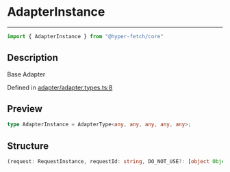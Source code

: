 

# AdapterInstance

<div class="api-docs__separator" data-reactroot="">

---

</div><div class="api-docs__import" data-reactroot="">

```ts
import { AdapterInstance } from "@hyper-fetch/core"
```

</div><div class="api-docs__section">

## Description

</div><div class="api-docs__description"><span class="api-docs__do-not-parse">

Base Adapter

</span></div><p class="api-docs__definition">

Defined in [adapter/adapter.types.ts:8](https://github.com/BetterTyped/hyper-fetch/blob/c3e2c45/packages/core/src/adapter/adapter.types.ts#L8)

</p><div class="api-docs__section">

## Preview

</div><div class="api-docs__preview type single">

```ts
type AdapterInstance = AdapterType<any, any, any, any, any>;
```

</div><div class="api-docs__section">

## Structure

</div><div class="api-docs__returns">

```ts
(request: RequestInstance, requestId: string, DO_NOT_USE?: [object Object]) => Promise<ResponseReturnType<any, any, any>>
```

</div>